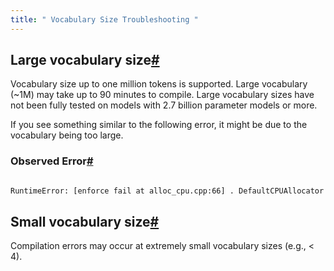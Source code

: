 ```yaml
---
title: " Vocabulary Size Troubleshooting "
---
```

## Large vocabulary size[#](#large-vocabulary-size "Permalink to this headline")

Vocabulary size up to one million tokens is supported. Large vocabulary (~1M) may take up to 90 minutes to compile. Large vocabulary sizes have not been fully tested on models with 2.7 billion parameter models or more.

If you see something similar to the following error, it might be due to the vocabulary being too large.

### Observed Error[#](#observed-error "Permalink to this headline")

```bash

RuntimeError: [enforce fail at alloc_cpu.cpp:66] . DefaultCPUAllocator: can't allocate memory: you tried to allocate 9120000000000 bytes
```
## Small vocabulary size[#](#small-vocabulary-size "Permalink to this headline")


Compilation errors may occur at extremely small vocabulary sizes (e.g., < 4).

